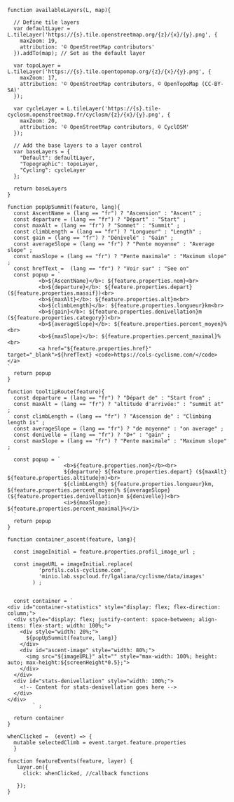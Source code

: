<!---------------------------
Layer
----------------------------->

```ojs
function availableLayers(L, map){
  
  // Define tile layers
  var defaultLayer = L.tileLayer('https://{s}.tile.openstreetmap.org/{z}/{x}/{y}.png', {
    maxZoom: 19,
    attribution: '© OpenStreetMap contributors'
  }).addTo(map); // Set as the default layer
  
  var topoLayer = L.tileLayer('https://{s}.tile.opentopomap.org/{z}/{x}/{y}.png', {
    maxZoom: 17,
    attribution: '© OpenStreetMap contributors, © OpenTopoMap (CC-BY-SA)'
  });
  
  var cycleLayer = L.tileLayer('https://{s}.tile-cyclosm.openstreetmap.fr/cyclosm/{z}/{x}/{y}.png', {
    maxZoom: 20,
    attribution: '© OpenStreetMap contributors, © CyclOSM'
  });
  
  // Add the base layers to a layer control
  var baseLayers = {
    "Default": defaultLayer,
    "Topographic": topoLayer,
    "Cycling": cycleLayer
  };

  return baseLayers  
}
```

<!---------------------------
Popup when clicking
on summit
----------------------------->


```ojs
function popUpSummit(feature, lang){
  const AscentName = (lang == "fr") ? "Ascension" : "Ascent" ;
  const departure = (lang == "fr") ? "Départ" : "Start" ;
  const maxAlt = (lang == "fr") ? "Sommet" : "Summit" ;
  const climbLength = (lang == "fr") ? "Longueur" : "Length" ;
  const gain = (lang == "fr") ? "Dénivelé" : "Gain" ;
  const averageSlope = (lang == "fr") ? "Pente moyenne" : "Average slope" ; 
  const maxSlope = (lang == "fr") ? "Pente maximale" : "Maximum slope" ; 
  const hrefText =  (lang == "fr") ? "Voir sur" : "See on"
  const popup = `
          <b>${AscentName}</b>: ${feature.properties.nom}<br>
          <b>${departure}</b>: ${feature.properties.depart} (${feature.properties.massif})<br> 
          <b>${maxAlt}</b>: ${feature.properties.alt}m<br>
          <b>${climbLength}</b>: ${feature.properties.longueur}km<br>
          <b>${gain}</b>: ${feature.properties.denivellation}m (${feature.properties.category})<br>
          <b>${averageSlope}</b>: ${feature.properties.percent_moyen}%<br>
          <b>${maxSlope}</b>: ${feature.properties.percent_maximal}%<br>
          <a href="${feature.properties.href}" target="_blank">${hrefText} <code>https://cols-cyclisme.com/</code></a>
` 
  return popup
}
```

```ojs
function tooltipRoute(feature){
  const departure = (lang == "fr") ? "Départ de" : "Start from" ;
  const maxAlt = (lang == "fr") ? "altitude d'arrivée:" : "summit at" ;
  const climbLength = (lang == "fr") ? "Ascension de" : "Climbing length is" ;
  const averageSlope = (lang == "fr") ? "de moyenne" : "on average" ; 
  const denivelle = (lang == "fr") ? "D+" : "gain" ; 
  const maxSlope = (lang == "fr") ? "Pente maximale" : "Maximum slope" ; 

  const popup = `
                  <b>${feature.properties.nom}</b><br>
                  ${departure} ${feature.properties.depart} (${maxAlt} ${feature.properties.altitude}m)<br>
                  ${climbLength} ${feature.properties.longueur}km, ${feature.properties.percent_moyen}% ${averageSlope} (${feature.properties.denivellation}m ${denivelle})<br>
                  <i>${maxSlope}:  ${feature.properties.percent_maximal}%</i>
  `
  return popup
}
```


```ojs
function container_ascent(feature, lang){

  const imageInitial = feature.properties.profil_image_url ;

  const imageURL = imageInitial.replace(
          'profils.cols-cyclisme.com',
          'minio.lab.sspcloud.fr/lgaliana/cyclisme/data/images'
        ) ;

  
  const container = `
<div id="container-statistics" style="display: flex; flex-direction: column;">
  <div style="display: flex; justify-content: space-between; align-items: flex-start; width: 100%;">
    <div style="width: 20%;">
      ${popUpSummit(feature, lang)}
    </div>
    <div id="ascent-image" style="width: 80%;">
      <img src="${imageURL}" alt="" style="max-width: 100%; height: auto; max-height:${screenHeight*0.5};">
    </div>
  </div>
  <div id="stats-denivellation" style="width: 100%;">
    <!-- Content for stats-denivellation goes here -->
  </div>
</div>
        ` ;

  return container
}
```


```ojs
whenClicked =  (event) => {
  mutable selectedClimb = event.target.feature.properties
  }
```

```ojs
function featureEvents(feature, layer) {
   layer.on({
     click: whenClicked, //callback functions
     
   });
}
```
